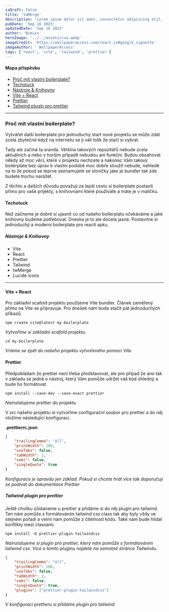 ```yaml
---
isDraft: false
title: 'twMerge'
description: 'Lorem ipsum dolor sit amet, consectetur adipiscing elit, sed do eiusmod tempor incididunt ut labore et dolore magna aliqua. Vitae ultricies leo integer malesuada nunc vel risus commodo viverra. Adipiscing enim eu turpis egestas pretium. Euismod elementum nisi quis eleifend quam'
pubDate: 'Sep 16 2023'
updatedDate: 'Sep 16 2023'
author: 'Nimixx'
heroImage: '../../assets/cva.webp'
imageCredit: 'https://wallpaperaccess.com/react-js#google_vignette'
imageAuthor: ' WallpaperAccess'
tags: ['react', 'vite', 'tailwind', 'prettier']
---
```



#### Mapa příspěvku

- [Proč mít vlastní boilerplate?](#proč-mít-vlastní-boilerplate)
- [Techstuck](#techstuck)
- [Nástroje & Knihovny](#nástroje--knihovny)
- [Vite + React](#vite--react)
- [Prettier](#prettier)
- [Tailwind plugin pro prettier](#tailwind-plugin-pro-prettier)

---

### Proč mít vlastní boilerplate?

Vytvářet další boilerplate pro jednoduchý start nové projektu se může zdát zcela zbytečné když na internetu se ji váli tolik že stačí si vybrat.

Tady ale začíná ta sranda. Většina takových repozitářů nebude zcela aktuálních a nebo v horším případě nebudou ani funkční. Budou obsahovat někdy až moc věcí, které v projektu nechcete a nakonec Vám takový boilerplate bez úprav k vlastní podobě moc dobře sloužit nebude, nehledě na to že pokud se teprve seznamujete se slovíčky jako je bundler tak zde budete trochu narážet.

Z těchto a dalších důvodu považuji za lepší cestu si boilerplate postavit přímo pro vaše prijekty, s knihovnami které používáte a máte je v malíčku.

#### Techstuck

Než začneme je dobré si ujasnit co od našeho boilerplatu očekáváme a jaké knihovny budeme potřebovat. Dneska je to ale docela jasné. Postavíme si jednoduchý a moderní boilerplate pro reactí apku.

##### Nástroje & Knihovny

- Vite
- React
- Prettier
- Tailwind
- twMerge
- Lucide icons

---

#### Vite + React

Pro základní scafold projektu použijeme Vite bundler. Článek zaměřený přímo na Vite se připravuje. Pro dnešek nám bude stačit pát jednoduchých příkazů.

```console
npm create vite@latest my-boilerplate
```

_Vytvoříme si základní scafold projektu._

```console
cd my-boilerplate
```

_Vráíme se zpět do našeho projektu vytvořeného pomocí Vite_

#### Prettier

Předpokládam že prettier není třeba představovat, ale pro případ že ano tak v základu se jedná o nástroj, který Vám pomůže udržet váš kód úhledný a bude ho formátovat.

```console
npm install --save-dev --save-exact prettier
```

_Nainstalujeme prettier do projektu_

V src našeho projektu si vytvoříme configurační soubor pro prettier a do něj vložíme následující konfiguraci.

**.prettierrc.json**

```json
{
	"trailingComma": "all",
	"printWidth": 100,
	"useTabs": false,
	"tabWidth": 2,
	"semi": false,
	"singleQuote": true
}
```

_Konfigurace je opravdu jen základ. Pokud si chcete hrát více tak doporučuji se podívat do dokumentace <HyperLink target="_blank" href="https://prettier.io/docs/en/">Prettier</HyperLink>_

##### Tailwind plugin pro prettier

Ještě chvilku zůstaneme u prettier a přidáme si do něj plugin pro tailwind. Ten nám pomůže s formátováním tailwind css class tak aby byly vždy ve stejném pořadí a velmi nám pomůže z čitelností kódu. Také nám bude hlídat konflikty mezi classami.

```console
npm install -D prettier-plugin-tailwindcss
```

_Nainstalujeme si plugin pro prettier, který nám pomůže s formátováním tailwind css.
Více o tomto pluginu najdete na samotné stránce <HyperLink target="_blank" href="https://tailwindcss.com/blog/automatic-class-sorting-with-prettier">Tailwindu</HyperLink>._

```json
{
	"trailingComma": "all",
	"printWidth": 100,
	"useTabs": false,
	"tabWidth": 2,
	"semi": false,
	"singleQuote": true,
	"plugins": ["prettier-plugin-tailwindcss"]
}
```

_V konfiguraci prettieru si přidáme plugin pro tailwind_
